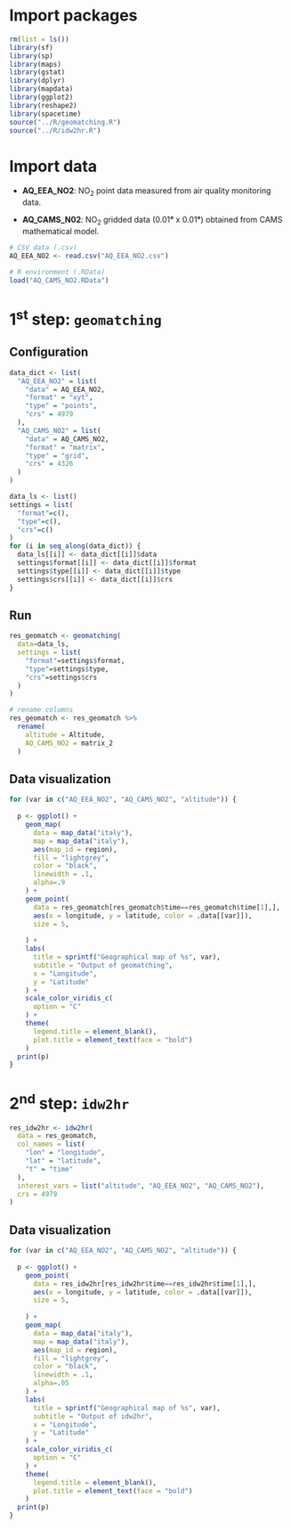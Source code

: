 # Import packages

```r

rm(list = ls())
library(sf)
library(sp)
library(maps)
library(gstat)
library(dplyr)
library(mapdata)
library(ggplot2)
library(reshape2)
library(spacetime)
source("../R/geomatching.R")
source("../R/idw2hr.R")
```

# Import data

-   **AQ_EEA_NO2**: NO~2~ point data measured from air quality monitoring data.

-   **AQ_CAMS_N02**: NO~2~ gridded data (0.01**°** x 0.01**°**) obtained from CAMS mathematical model.

```r

# CSV data (.csv)
AQ_EEA_NO2 <- read.csv("AQ_EEA_NO2.csv")

# R environment (.RData)
load("AQ_CAMS_NO2.RData")
```

# 1^st^ step: `geomatching`

## Configuration

```r

data_dict <- list(
  "AQ_EEA_NO2" = list(
    "data" = AQ_EEA_NO2,
    "format" = "xyt",
    "type" = "points",
    "crs" = 4979
  ),
  "AQ_CAMS_NO2" = list(
    "data" = AQ_CAMS_NO2,
    "format" = "matrix",
    "type" = "grid",
    "crs" = 4326
  )
)

data_ls <- list()
settings = list(
  "format"=c(),
  "type"=c(),
  "crs"=c()
)
for (i in seq_along(data_dict)) {
  data_ls[[i]] <- data_dict[[i]]$data
  settings$format[[i]] <- data_dict[[i]]$format
  settings$type[[i]] <- data_dict[[i]]$type
  settings$crs[[i]] <- data_dict[[i]]$crs
}
```

## Run

```r

res_geomatch <- geomatching(
  data=data_ls,
  settings = list(
    "format"=settings$format,
    "type"=settings$type,
    "crs"=settings$crs
  )
)

# rename columns
res_geomatch <- res_geomatch %>%
  rename(
    altitude = Altitude,
    AQ_CAMS_NO2 = matrix_2
  )
```

## Data visualization

```r

for (var in c("AQ_EEA_NO2", "AQ_CAMS_NO2", "altitude")) {
  
  p <- ggplot() +
    geom_map(
      data = map_data("italy"),
      map = map_data("italy"),
      aes(map_id = region),
      fill = "lightgrey",
      color = "black",
      linewidth = .1,
      alpha=.9
    ) + 
    geom_point(
      data = res_geomatch[res_geomatch$time==res_geomatch$time[1],],
      aes(x = longitude, y = latitude, color = .data[[var]]),
      size = 5,
      
    ) +
    labs(
      title = sprintf("Geographical map of %s", var),
      subtitle = "Output of geomatching",
      x = "Longitude",
      y = "Latitude"
    ) + 
    scale_color_viridis_c(
      option = "C"
    ) +
    theme(
      legend.title = element_blank(),
      plot.title = element_text(face = "bold")
    ) 
  print(p)
}
```

# 2^nd^ step: `idw2hr`

```r

res_idw2hr <- idw2hr(
  data = res_geomatch,
  col_names = list(
    "lon" = "longitude",
    "lat" = "latitude",
    "t" = "time"
  ),
  interest_vars = list("altitude", "AQ_EEA_NO2", "AQ_CAMS_NO2"),
  crs = 4979
)
```

## Data visualization

```r

for (var in c("AQ_EEA_NO2", "AQ_CAMS_NO2", "altitude")) {
  
  p <- ggplot() +
    geom_point(
      data = res_idw2hr[res_idw2hr$time==res_idw2hr$time[1],],
      aes(x = longitude, y = latitude, color = .data[[var]]),
      size = 5,
      
    ) +
    geom_map(
      data = map_data("italy"),
      map = map_data("italy"),
      aes(map_id = region),
      fill = "lightgrey",
      color = "black",
      linewidth = .1,
      alpha=.05
    ) +
    labs(
      title = sprintf("Geographical map of %s", var),
      subtitle = "Output of idw2hr",
      x = "Longitude",
      y = "Latitude"
    ) + 
    scale_color_viridis_c(
      option = "C"
    ) +
    theme(
      legend.title = element_blank(),
      plot.title = element_text(face = "bold")
    ) 
  print(p)
}
```
